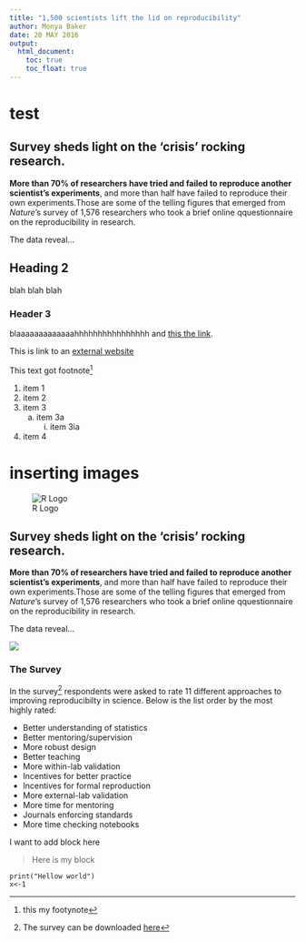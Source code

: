 ```yaml
---
title: "1,500 scientists lift the lid on reproducibility"
author: Monya Baker
date: 20 MAY 2016
output:
  html_document:
    toc: true
    toc_float: true
---
```

# test

## Survey sheds light on the 'crisis' rocking research.

**More than 70% of researchers have tried and failed to reproduce another scientist's experiments**, and more than half have failed to reproduce their own experiments.Those are some of the telling figures that emerged from *Nature*'s survey of 1,576 researchers who took a brief online qquestionnaire on the reproducibility in research.
\  

The data reveal...

## Heading 2 {#markdown-header}
blah blah blah

### Header 3
blaaaaaaaaaaaaahhhhhhhhhhhhhhhh and [this the link](#markdown-header). 

This is link to an [external website](http://www.google.com)

This text got footnote[^1]





[^1]: this my footynote

1. item 1
2. item 2
3. item 3
     a. item 3a
         i. item 3ia
4. item 4

# inserting images
![R Logo](img/Rlogo.png)

## Survey sheds light on the 'crisis' rocking research.
**More than 70% of researchers have tried and failed to reproduce another scientist's experiments**, and more than half have failed to reproduce their own experiments.Those are some of the telling figures that emerged from *Nature*'s survey of 1,576 researchers who took a brief online qquestionnaire on the reproducibility in research.
\  

The data reveal...

![](img/rep-graphic-1.jpeg)

### The Survey

In the survey[^2] respondents were asked to rate 11 different approaches to improving reproducibilty in science. Below is the list order by the most highly rated:

*    Better understanding of statistics
*    Better mentoring/supervision
*    More robust design
*    Better teaching
*    More within-lab validation
*    Incentives for better practice
*    Incentives for formal reproduction
*    More external-lab validation
*    More time for mentoring
*    Journals enforcing standards
*    More time checking notebooks

[^2]: The survey can be downloaded [here](Reproduciblility-Questionnaire.doc)

I want to add block here 

> Here is my block

```
print("Hellow world")
x<-1 
```


